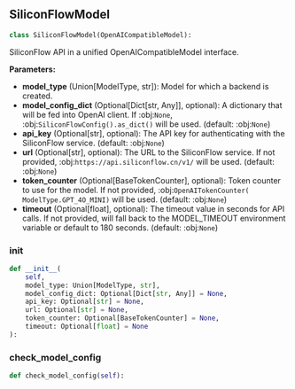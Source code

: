 <a id="camel.models.siliconflow_model"></a>

<a id="camel.models.siliconflow_model.SiliconFlowModel"></a>

## SiliconFlowModel

```python
class SiliconFlowModel(OpenAICompatibleModel):
```

SiliconFlow API in a unified OpenAICompatibleModel interface.

**Parameters:**

- **model_type** (Union[ModelType, str]): Model for which a backend is created.
- **model_config_dict** (Optional[Dict[str, Any]], optional): A dictionary that will be fed into OpenAI client. If :obj:`None`, :obj:`SiliconFlowConfig().as_dict()` will be used. (default: :obj:`None`)
- **api_key** (Optional[str], optional): The API key for authenticating with the SiliconFlow service. (default: :obj:`None`)
- **url** (Optional[str], optional): The URL to the SiliconFlow service. If not provided, :obj:`https://api.siliconflow.cn/v1/` will be used. (default: :obj:`None`)
- **token_counter** (Optional[BaseTokenCounter], optional): Token counter to use for the model. If not provided, :obj:`OpenAITokenCounter( ModelType.GPT_4O_MINI)` will be used. (default: :obj:`None`)
- **timeout** (Optional[float], optional): The timeout value in seconds for API calls. If not provided, will fall back to the MODEL_TIMEOUT environment variable or default to 180 seconds. (default: :obj:`None`)

<a id="camel.models.siliconflow_model.SiliconFlowModel.__init__"></a>

### __init__

```python
def __init__(
    self,
    model_type: Union[ModelType, str],
    model_config_dict: Optional[Dict[str, Any]] = None,
    api_key: Optional[str] = None,
    url: Optional[str] = None,
    token_counter: Optional[BaseTokenCounter] = None,
    timeout: Optional[float] = None
):
```

<a id="camel.models.siliconflow_model.SiliconFlowModel.check_model_config"></a>

### check_model_config

```python
def check_model_config(self):
```
